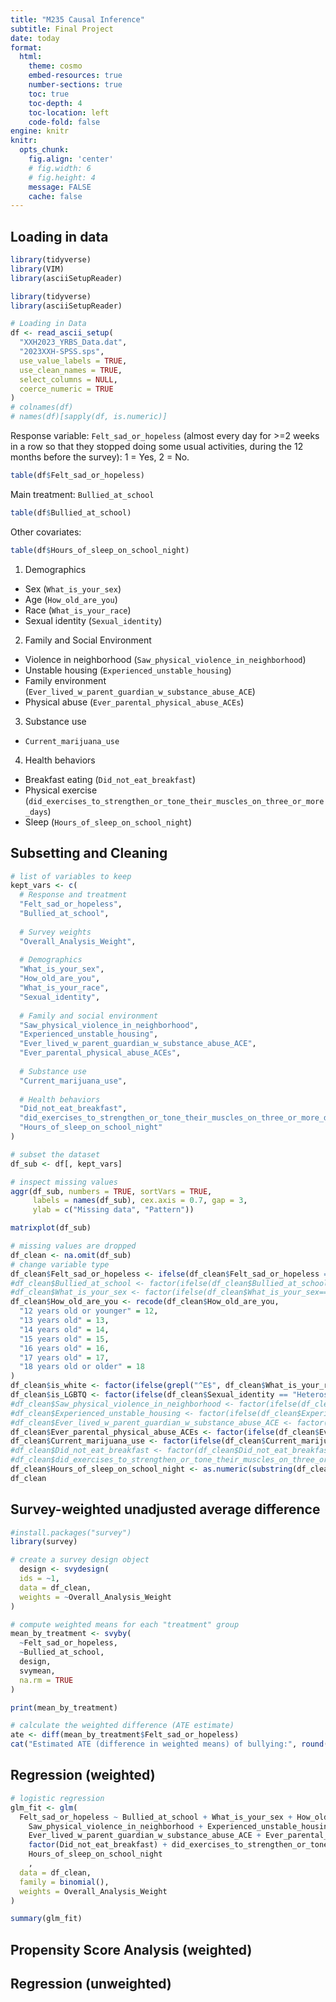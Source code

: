 ```yaml
---
title: "M235 Causal Inference"
subtitle: Final Project
date: today
format:
  html:
    theme: cosmo
    embed-resources: true
    number-sections: true
    toc: true
    toc-depth: 4
    toc-location: left
    code-fold: false
engine: knitr
knitr:
  opts_chunk: 
    fig.align: 'center'
    # fig.width: 6
    # fig.height: 4
    message: FALSE
    cache: false
---
```


## Loading in data

```r
library(tidyverse)
library(VIM)
library(asciiSetupReader)
```

```r
library(tidyverse)
library(asciiSetupReader)

# Loading in Data
df <- read_ascii_setup(
  "XXH2023_YRBS_Data.dat",     
  "2023XXH-SPSS.sps",         
  use_value_labels = TRUE,
  use_clean_names = TRUE,
  select_columns = NULL,
  coerce_numeric = TRUE
)
# colnames(df)
# names(df)[sapply(df, is.numeric)]
```

Response variable: `Felt_sad_or_hopeless` (almost every day for >=2 weeks in a row so that they stopped doing some usual activities, during the 12 months before the survey): 1 = Yes, 2 = No.  

```r
table(df$Felt_sad_or_hopeless)
```

Main treatment: `Bullied_at_school`

```r
table(df$Bullied_at_school)
```

Other covariates: 

```r
table(df$Hours_of_sleep_on_school_night)
```

1. Demographics
- Sex (`What_is_your_sex`)
- Age (`How_old_are_you`)
- Race (`What_is_your_race`)
- Sexual identity (`Sexual_identity`)

2. Family and Social Environment
- Violence in neighborhood (`Saw_physical_violence_in_neighborhood`)
- Unstable housing (`Experienced_unstable_housing`)
- Family environment (`Ever_lived_w_parent_guardian_w_substance_abuse_ACE`)
- Physical abuse (`Ever_parental_physical_abuse_ACEs`)

3. Substance use
- `Current_marijuana_use`

4. Health behaviors
- Breakfast eating (`Did_not_eat_breakfast`)
- Physical exercise (`did_exercises_to_strengthen_or_tone_their_muscles_on_three_or_more_days`)
- Sleep (`Hours_of_sleep_on_school_night`)

## Subsetting and Cleaning

```r
# list of variables to keep
kept_vars <- c(
  # Response and treatment
  "Felt_sad_or_hopeless",
  "Bullied_at_school",
  
  # Survey weights
  "Overall_Analysis_Weight",
  
  # Demographics
  "What_is_your_sex",
  "How_old_are_you",
  "What_is_your_race",
  "Sexual_identity",
  
  # Family and social environment
  "Saw_physical_violence_in_neighborhood",
  "Experienced_unstable_housing",
  "Ever_lived_w_parent_guardian_w_substance_abuse_ACE",
  "Ever_parental_physical_abuse_ACEs",
  
  # Substance use
  "Current_marijuana_use",
  
  # Health behaviors
  "Did_not_eat_breakfast",
  "did_exercises_to_strengthen_or_tone_their_muscles_on_three_or_more_days",
  "Hours_of_sleep_on_school_night"
)

# subset the dataset
df_sub <- df[, kept_vars]

# inspect missing values
aggr(df_sub, numbers = TRUE, sortVars = TRUE, 
     labels = names(df_sub), cex.axis = 0.7, gap = 3, 
     ylab = c("Missing data", "Pattern"))

matrixplot(df_sub)

# missing values are dropped
df_clean <- na.omit(df_sub)
# change variable type
df_clean$Felt_sad_or_hopeless <- ifelse(df_clean$Felt_sad_or_hopeless == 2, 0, 1)
#df_clean$Bullied_at_school <- factor(ifelse(df_clean$Bullied_at_school=="No", 0, 1))
#df_clean$What_is_your_sex <- factor(ifelse(df_clean$What_is_your_sex=="Male", 0, 1))
df_clean$How_old_are_you <- recode(df_clean$How_old_are_you,
  "12 years old or younger" = 12,
  "13 years old" = 13,
  "14 years old" = 14,
  "15 years old" = 15,
  "16 years old" = 16,
  "17 years old" = 17,
  "18 years old or older" = 18
)
df_clean$is_white <- factor(ifelse(grepl("^E$", df_clean$What_is_your_race), 1, 0))
df_clean$is_LGBTQ <- factor(ifelse(df_clean$Sexual_identity == "Heterosexual (straight)", 0, 1))
#df_clean$Saw_physical_violence_in_neighborhood <- factor(ifelse(df_clean$Saw_physical_violence_in_neighborhood == "No", 0, 1))
#df_clean$Experienced_unstable_housing <- factor(ifelse(df_clean$Experienced_unstable_housing == 2, 0, 1))
#df_clean$Ever_lived_w_parent_guardian_w_substance_abuse_ACE <- factor(ifelse(df_clean$Ever_lived_w_parent_guardian_w_substance_abuse_ACE == "No", 0, 1))
df_clean$Ever_parental_physical_abuse_ACEs <- factor(ifelse(df_clean$Ever_parental_physical_abuse_ACEs == "Never", 0, 1))
df_clean$Current_marijuana_use <- factor(ifelse(df_clean$Current_marijuana_use == "0 times", 0, 1))
#df_clean$Did_not_eat_breakfast <- factor(df_clean$Did_not_eat_breakfast)
#df_clean$did_exercises_to_strengthen_or_tone_their_muscles_on_three_or_more_days <- factor(df_clean$did_exercises_to_strengthen_or_tone_their_muscles_on_three_or_more_days)
df_clean$Hours_of_sleep_on_school_night <- as.numeric(substring(df_clean$Hours_of_sleep_on_school_night, 1, 2))
df_clean
```

## Survey-weighted unadjusted average difference

```r
#install.packages("survey")
library(survey)

# create a survey design object
  design <- svydesign(
  ids = ~1,
  data = df_clean,
  weights = ~Overall_Analysis_Weight
)

# compute weighted means for each "treatment" group
mean_by_treatment <- svyby(
  ~Felt_sad_or_hopeless,
  ~Bullied_at_school,
  design,
  svymean,
  na.rm = TRUE
)

print(mean_by_treatment)

# calculate the weighted difference (ATE estimate)
ate <- diff(mean_by_treatment$Felt_sad_or_hopeless)
cat("Estimated ATE (difference in weighted means) of bullying:", round(ate, 2), "\n")

```

## Regression (weighted)

```r
# logistic regression
glm_fit <- glm(
  Felt_sad_or_hopeless ~ Bullied_at_school + What_is_your_sex + How_old_are_you + is_white + is_LGBTQ +
    Saw_physical_violence_in_neighborhood + Experienced_unstable_housing + 
    Ever_lived_w_parent_guardian_w_substance_abuse_ACE + Ever_parental_physical_abuse_ACEs + Current_marijuana_use +
    factor(Did_not_eat_breakfast) + did_exercises_to_strengthen_or_tone_their_muscles_on_three_or_more_days + 
    Hours_of_sleep_on_school_night
    ,
  data = df_clean,
  family = binomial(),
  weights = Overall_Analysis_Weight
)

summary(glm_fit)

```

## Propensity Score Analysis (weighted)

## Regression (unweighted)




















